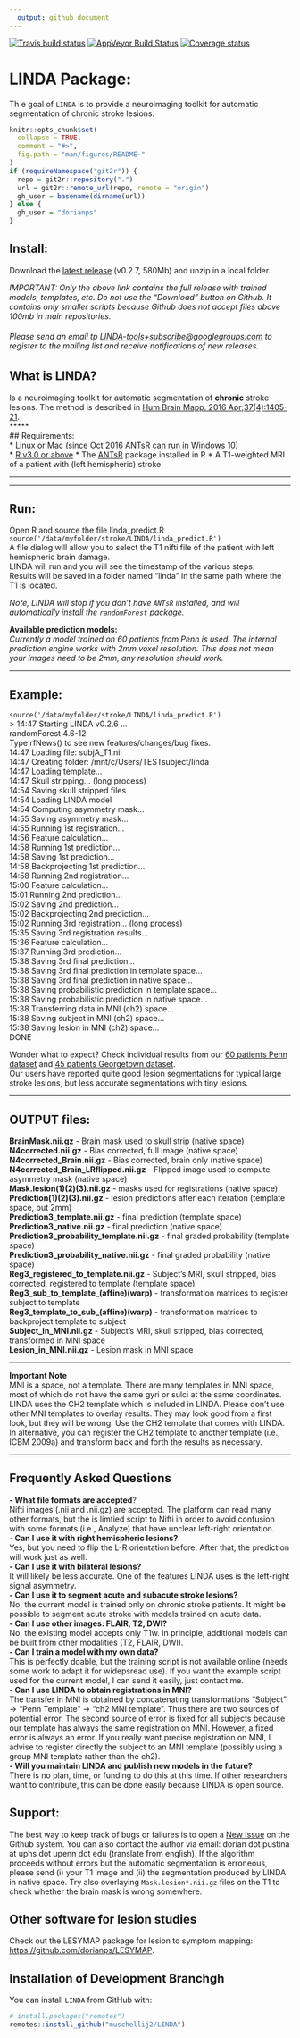```yaml
---
  output: github_document
---
```


[![Travis build
status](https://travis-ci.com/muschellij2/LINDA.svg?branch=master)](https://travis-ci.com/muschellij2/LINDA)
[![AppVeyor Build
Status](https://ci.appveyor.com/api/projects/status/github/muschellij2/LINDA?branch=master&svg=true)](https://ci.appveyor.com/project/muschellij2/LINDA)
[![Coverage
status](https://codecov.io/gh/muschellij2/LINDA/branch/master/graph/badge.svg)](https://codecov.io/gh/muschellij2/LINDA)
<!-- README.md is generated from README.Rmd. Please edit that file -->

# LINDA Package: 
Th
e goal of `LINDA` is to provide a neuroimaging toolkit for automatic segmentation of chronic stroke lesions.

```r
knitr::opts_chunk$set(
  collapse = TRUE,
  comment = "#>",
  fig.path = "man/figures/README-"
)
if (requireNamespace("git2r")) {
  repo = git2r::repository(".")
  url = git2r::remote_url(repo, remote = "origin") 
  gh_user = basename(dirname(url))
} else {
  gh_user = "dorianps"
}
```


## Install:

Download the [latest
release](https://github.com/dorianps/LINDA/releases/download/0.2.7/LINDA_v0.2.7.zip)
(v0.2.7, 580Mb) and unzip in a local folder.

*IMPORTANT: Only the above link contains the full release with trained
models, templates, etc. Do not use the “Download” button on Github. It
contains only smaller scripts because Github does not accept files above
100mb in main
repositories.*

###### Please send an email tp <LINDA-tools+subscribe@googlegroups.com> to register to the mailing list and receive notifications of new releases.

## What is LINDA?

Is a neuroimaging toolkit for automatic segmentation of **chronic**
stroke lesions. The method is described in [Hum Brain Mapp. 2016
Apr;37(4):1405-21](http://onlinelibrary.wiley.com/doi/10.1002/hbm.23110/abstract).  
\*\*\*\*\*  
\#\# Requirements:  
\* Linux or Mac (since Oct 2016 ANTsR [can run in
Windows 10](https://github.com/stnava/ANTsR/wiki/Installing-ANTsR-in-Windows-10-\(along-with-FSL,-Rstudio,-Freesurfer,-etc\).))  
\* [R v3.0 or above](http://www.r-project.org/) \* The
[ANTsR](http://stnava.github.io/ANTsR/) package installed in R \* A
T1-weighted MRI of a patient with (left hemispheric) stroke

-----

-----

## Run:

Open R and source the file linda\_predict.R
`source('/data/myfolder/stroke/LINDA/linda_predict.R')`  
A file dialog will allow you to select the T1 nifti file of the patient
with left hemispheric brain damage.  
LINDA will run and you will see the timestamp of the various steps.  
Results will be saved in a folder named “linda” in the same path where
the T1 is located.

*Note, LINDA will stop if you don’t have `ANTsR` installed, and will
automatically install the `randomForest` package.*

**Available prediction models:**  
*Currently a model trained on 60 patients from Penn is used. The
internal prediction engine works with 2mm voxel resolution. This does
not mean your images need to be 2mm, any resolution should work.*

-----

## Example:

`source('/data/myfolder/stroke/LINDA/linda_predict.R')`  
\> 14:47 Starting LINDA v0.2.6 …  
randomForest 4.6-12  
Type rfNews() to see new features/changes/bug fixes.  
14:47 Loading file: subjA\_T1.nii  
14:47 Creating folder: /mnt/c/Users/TESTsubject/linda  
14:47 Loading template…  
14:47 Skull stripping… (long process)  
14:54 Saving skull stripped files  
14:54 Loading LINDA model  
14:54 Computing asymmetry mask…  
14:55 Saving asymmetry mask…  
14:55 Running 1st registration…  
14:56 Feature calculation…  
14:58 Running 1st prediction…  
14:58 Saving 1st prediction…  
14:58 Backprojecting 1st prediction…  
14:58 Running 2nd registration…  
15:00 Feature calculation…  
15:01 Running 2nd prediction…  
15:02 Saving 2nd prediction…  
15:02 Backprojecting 2nd prediction…  
15:02 Running 3rd registration… (long process)  
15:35 Saving 3rd registration results…  
15:36 Feature calculation…  
15:37 Running 3rd prediction…  
15:38 Saving 3rd final prediction…  
15:38 Saving 3rd final prediction in template space…  
15:38 Saving 3rd final prediction in native space…  
15:38 Saving probabilistic prediction in template space…  
15:38 Saving probabilistic prediction in native space…  
15:38 Transferring data in MNI (ch2) space…  
15:38 Saving subject in MNI (ch2) space…  
15:38 Saving lesion in MNI (ch2) space…  
DONE

Wonder what to expect? Check individual results from our [60 patients
Penn
dataset](https://drive.google.com/file/d/0BxHeqEv37qqDT085MHAyMzFJcVk)
and [45 patients Georgetown
dataset](https://drive.google.com/open?id=0BxHeqEv37qqDY1psaC14QXZSOXc).  
Our users have reported quite good lesion segmentations for typical
large stroke lesions, but less accurate segmentations with tiny lesions.

-----

## OUTPUT files:

**BrainMask.nii.gz** - Brain mask used to skull strip (native space)  
**N4corrected.nii.gz** - Bias corrected, full image (native space)  
**N4corrected\_Brain.nii.gz** - Bias corrected, brain only (native
space)  
**N4corrected\_Brain\_LRflipped.nii.gz** - Flipped image used to compute
asymmetry mask (native space)  
**Mask.lesion(1)(2)(3).nii.gz** - masks used for registrations (native
space)  
**Prediction(1)(2)(3).nii.gz** - lesion predictions after each iteration
(template space, but 2mm)  
**Prediction3\_template.nii.gz** - final prediction (template space)  
**Prediction3\_native.nii.gz** - final prediction (native space)  
**Prediction3\_probability\_template.nii.gz** - final graded probability
(template space)  
**Prediction3\_probability\_native.nii.gz** - final graded probability
(native space)  
**Reg3\_registered\_to\_template.nii.gz** - Subject’s MRI, skull
stripped, bias corrected, registered to template (template space)  
**Reg3\_sub\_to\_template\_(affine)(warp)** - transformation matrices to
register subject to template  
**Reg3\_template\_to\_sub\_(affine)(warp)** - transformation matrices to
backproject template to subject  
**Subject\_in\_MNI.nii.gz** - Subject’s MRI, skull stripped, bias
corrected, transformed in MNI space  
**Lesion\_in\_MNI.nii.gz** - Lesion mask in MNI space

-----

**Important Note**  
MNI is a space, not a template. There are many templates in MNI space,
most of which do not have the same gyri or sulci at the same
coordinates. LINDA uses the CH2 template which is included in LINDA.
Please don’t use other MNI templates to overlay results. They may look
good from a first look, but they will be wrong. Use the CH2 template
that comes with LINDA. In alternative, you can register the CH2 template
to another template (i.e., ICBM 2009a) and transform back and forth the
results as necessary.

-----

## Frequently Asked Questions

**- What file formats are accepted**?  
Nifti images (.nii and .nii.gz) are accepted. The platform can read many
other formats, but the is limtied script to Nifti in order to avoid
confusion with some formats (i.e., Analyze) that have unclear left-right
orientation.  
**- Can I use it with right hemispheric lesions?**  
Yes, but you need to flip the L-R orientation before. After that, the
prediction will work just as well.  
**- Can I use it with bilateral lesions?**  
It will likely be less accurate. One of the features LINDA uses is the
left-right signal asymmetry.  
**- Can I use it to segment acute and subacute stroke lesions?**  
No, the current model is trained only on chronic stroke patients. It
might be possible to segment acute stroke with models trained on acute
data.  
**- Can I use other images: FLAIR, T2, DWI?**  
No, the existing model accepts only T1w. In principle, additional models
can be built from other modalities (T2, FLAIR, DWI).  
**- Can I train a model with my own data?**  
This is perfectly doable, but the training script is not available
online (needs some work to adapt it for widepsread use). If you want the
example script used for the current model, I can send it easily, just
contact me.  
**- Can I use LINDA to obtain registrations in MNI?**  
The transfer in MNI is obtained by concatenating transformations
“Subject” -\> “Penn Template” -\> “ch2 MNI template”. Thus there are
two sources of potential error. The second source of error is fixed for
all subjects because our template has always the same registration on
MNI. However, a fixed error is always an error. If you really want
precise registration on MNI, I advise to register directly the subject
to an MNI template (possibly using a group MNI template rather than the
ch2).  
**- Will you maintain LINDA and publish new models in the future?**  
There is no plan, time, or funding to do this at this time. If other
researchers want to contribute, this can be done easily because LINDA is
open source.

## Support:

The best way to keep track of bugs or failures is to open a [New
Issue](https://github.com/dorianps/LINDA/issues) on the Github system.
You can also contact the author via email: dorian dot pustina at uphs
dot upenn dot edu (translate from english). If the algorithm proceeds
without errors but the automatic segmentation is erroneous, please send
(i) your T1 image and (ii) the segmentation produced by LINDA in native
space. Try also overlaying `Mask.lesion*.nii.gz` files on the T1 to
check whether the brain mask is wrong somewhere.

## Other software for lesion studies

Check out the LESYMAP package for lesion to symptom mapping:
<https://github.com/dorianps/LESYMAP>.


## Installation of Development Branchgh

You can install `LINDA` from GitHub with:

```r
# install.packages("remotes")
remotes::install_github("muschellij2/LINDA")
```
